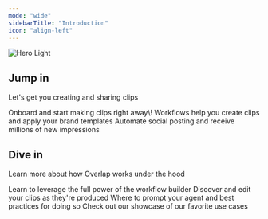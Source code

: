 ```yaml
---
mode: "wide"
sidebarTitle: "Introduction"
icon: "align-left"
---
```


<img
  className="block dark:hidden"
  src="/backgroundprofile.png"
  alt="Hero Light"
  title={true}
/>

## Jump in

Let's get you creating and sharing clips

<Card title="Get Started" icon="sparkles" color="#ff2700" href="/quickstart">
  Onboard and start making clips right away\!
</Card>

<CardGroup cols={2}>
  <Card title="Your First Workflow" icon="network-wired" iconType="regular" color="#ff2700" href="https://mintlify.com/docs/quickstart">
    Workflows help you create clips and apply your brand templates
  </Card>
  <Card title="Setting up a Social Agent" icon="video" iconType="regular" color="#ff2700" href="https://mintlify.com/docs/development">
    Automate social posting and receive millions of new impressions
  </Card>
</CardGroup>

## Dive in

Learn more about how Overlap works under the hood

<CardGroup cols={2}>
  <Card title="Customizing a Workflow" icon="palette" iconType="regular" color="#ff2700" href="https://mintlify.com/docs/settings/global">
    Learn to leverage the full power of the workflow builder
  </Card>
  <Card title="Navigating your Clips" icon="video-arrow-up-right" color="#ff2700" href="https://mintlify.com/docs/api-playground/openapi">
    Discover and edit your clips as they're produced
  </Card>
  <Card title="A Guide to Prompting" icon="message-text" color="#ff2700" href="https://mintlify.com/docs/content/components/accordions">
    Where to prompt your agent and best practices for doing so
  </Card>
  <Card title="Use Cases" icon="clipboard-user" color="#ff2700" href="https://mintlify.com/customers">
    Check out our showcase of our favorite use cases
  </Card>
</CardGroup>